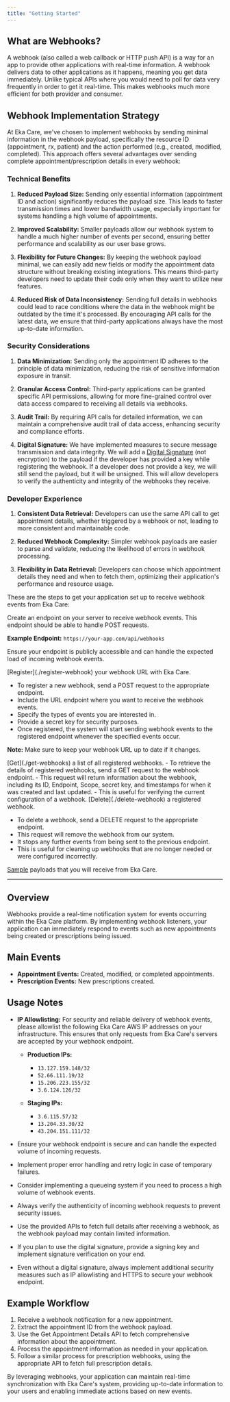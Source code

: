 ```yaml
---
title: "Getting Started"
---
```


## What are Webhooks?

A webhook (also called a web callback or HTTP push API) is a way for an app to provide other applications with real-time information. A webhook delivers data to other applications as it happens, meaning you get data immediately. Unlike typical APIs where you would need to poll for data very frequently in order to get it real-time. This makes webhooks much more efficient for both provider and consumer.


## Webhook Implementation Strategy

At Eka Care, we've chosen to implement webhooks by sending minimal information in the webhook payload, specifically the resource ID (appointment, rx, patient) and the action performed (e.g., created, modified, completed). This approach offers several advantages over sending complete appointment/prescription details in every webhook:

### Technical Benefits

1. **Reduced Payload Size:** Sending only essential information (appointment ID and action) significantly reduces the payload size. This leads to faster transmission times and lower bandwidth usage, especially important for systems handling a high volume of appointments.

2. **Improved Scalability:** Smaller payloads allow our webhook system to handle a much higher number of events per second, ensuring better performance and scalability as our user base grows.

3. **Flexibility for Future Changes:** By keeping the webhook payload minimal, we can easily add new fields or modify the appointment data structure without breaking existing integrations. This means third-party developers need to update their code only when they want to utilize new features.

4. **Reduced Risk of Data Inconsistency:** Sending full details in webhooks could lead to race conditions where the data in the webhook might be outdated by the time it's processed. By encouraging API calls for the latest data, we ensure that third-party applications always have the most up-to-date information.

### Security Considerations

1. **Data Minimization:** Sending only the appointment ID adheres to the principle of data minimization, reducing the risk of sensitive information exposure in transit.

2. **Granular Access Control:** Third-party applications can be granted specific API permissions, allowing for more fine-grained control over data access compared to receiving all details via webhooks.

3. **Audit Trail:** By requiring API calls for detailed information, we can maintain a comprehensive audit trail of data access, enhancing security and compliance efforts.

4. **Digital Signature:** We have implemented measures to secure message transmission and data integrity. We will add a [Digital Signature](./webhook-signature) (not encryption) to the payload if the developer has provided a key while registering the webhook. If a developer does not provide a key, we will still send the payload, but it will be unsigned. This will allow developers to verify the authenticity and integrity of the webhooks they receive.

### Developer Experience

1. **Consistent Data Retrieval:** Developers can use the same API call to get appointment details, whether triggered by a webhook or not, leading to more consistent and maintainable code.

2. **Reduced Webhook Complexity:** Simpler webhook payloads are easier to parse and validate, reducing the likelihood of errors in webhook processing.

3. **Flexibility in Data Retrieval:** Developers can choose which appointment details they need and when to fetch them, optimizing their application's performance and resource usage.


These are the steps to get your application set up to receive webhook events from Eka Care:

<Steps>

<Step title="Set Up Webhook Endpoint">
Create an endpoint on your server to receive webhook events. This endpoint should be able to handle POST requests.

**Example Endpoint:** `https://your-app.com/api/webhooks`

Ensure your endpoint is publicly accessible and can handle the expected load of incoming webhook events.
</Step>

<Step title="Register Webhook URL">
[Register](./register-webhook) your webhook URL with Eka Care.

- To register a new webhook, send a POST request to the appropriate endpoint.
- Include the URL endpoint where you want to receive the webhook events.
- Specify the types of events you are interested in.
- Provide a secret key for security purposes.
- Once registered, the system will start sending webhook events to the registered endpoint whenever the specified events occur.

**Note:** Make sure to keep your webhook URL up to date if it changes.
</Step>


<Step title="Get All Registered Webhooks">
[Get](./get-webhooks) a list of all registered webhooks.
- To retrieve the details of registered webhooks, send a GET request to the webhook endpoint.
- This request will return information about the webhook, including its ID, Endpoint, Scope, secret key, and timestamps for when it was created and last updated.
- This is useful for verifying the current configuration of a webhook.

</Step>


<Step title="Delete Registered Webhook">
[Delete](./delete-webhook) a registered webhook.

- To delete a webhook, send a DELETE request to the appropriate endpoint.
- This request will remove the webhook from our system.
- It stops any further events from being sent to the previous endpoint.
- This is useful for cleaning up webhooks that are no longer needed or were configured incorrectly.

</Step>
</Steps>

[Sample](./webhook-samples) payloads that you will receive from Eka Care.

---

## Overview

Webhooks provide a real-time notification system for events occurring within the Eka Care platform. By implementing webhook listeners, your application can immediately respond to events such as new appointments being created or prescriptions being issued.

## Main Events

- **Appointment Events:** Created, modified, or completed appointments.
- **Prescription Events:** New prescriptions created.

## Usage Notes

- **IP Allowlisting:**
For security and reliable delivery of webhook events, please allowlist the following Eka Care AWS IP addresses on your infrastructure. This ensures that only requests from Eka Care's servers are accepted by your webhook endpoint.


    - **Production IPs:**
        - `13.127.159.148/32`
        - `52.66.111.19/32`
        - `15.206.223.155/32`
        - `3.6.124.126/32`

    - **Staging IPs:**
        - `3.6.115.57/32`
        - `13.204.33.30/32`
        - `43.204.151.111/32`

- Ensure your webhook endpoint is secure and can handle the expected volume of incoming requests.
- Implement proper error handling and retry logic in case of temporary failures.
- Consider implementing a queueing system if you need to process a high volume of webhook events.
- Always verify the authenticity of incoming webhook requests to prevent security issues.
- Use the provided APIs to fetch full details after receiving a webhook, as the webhook payload may contain limited information.
- If you plan to use the digital signature, provide a signing key and implement signature verification on your end.
- Even without a digital signature, always implement additional security measures such as IP allowlisting and HTTPS to secure your webhook endpoint.

## Example Workflow

1. Receive a webhook notification for a new appointment.
2. Extract the appointment ID from the webhook payload.
3. Use the Get Appointment Details API to fetch comprehensive information about the appointment.
4. Process the appointment information as needed in your application.
5. Follow a similar process for prescription webhooks, using the appropriate API to fetch full prescription details.

By leveraging webhooks, your application can maintain real-time synchronization with Eka Care's system, providing up-to-date information to your users and enabling immediate actions based on new events.
